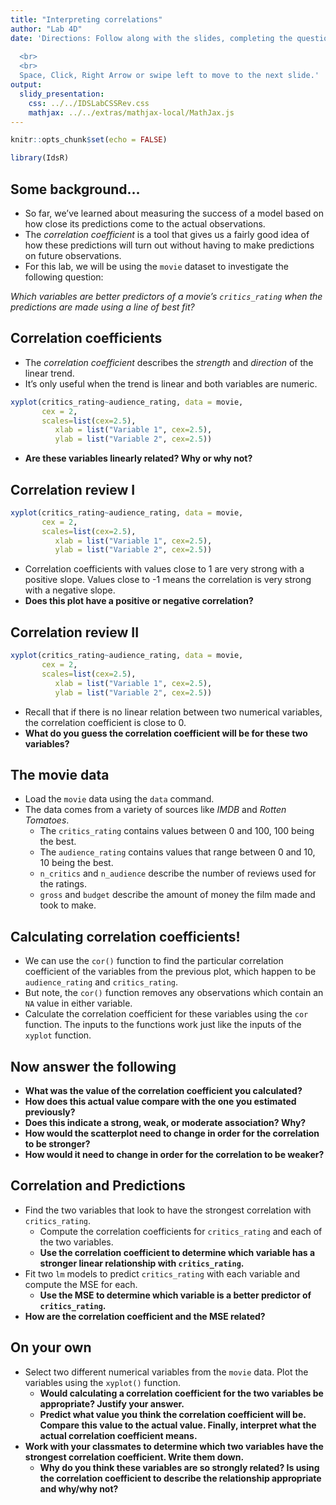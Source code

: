 ```yaml
---
title: "Interpreting correlations"
author: "Lab 4D"
date: 'Directions: Follow along with the slides, completing the questions in <font color=#25679E><b>blue</b></font> on your computer, and answering the questions in **red** in your journal.  
  
  <br>
  <br>
  Space, Click, Right Arrow or swipe left to move to the next slide.'
output: 
  slidy_presentation: 
    css: ../../IDSLabCSSRev.css
    mathjax: ../../extras/mathjax-local/MathJax.js
---
```


```r
knitr::opts_chunk$set(echo = FALSE)
```

```r
library(IdsR)
```

## Some background...

- So far, we’ve learned about measuring the success of a model based on how close its predictions come to the actual observations. 
- The _correlation coefficient_ is a tool that gives us a fairly good idea of how these predictions will turn out without having to make predictions on future observations.
- For this lab, we will be using the `movie` dataset to investigate the following question:

_Which variables are better predictors of a movie's `critics_rating` when the predictions are made using a line of best fit?_


## Correlation coefficients

- The _correlation coefficient_ describes the _strength_ and _direction_ of the linear trend.
- It's only useful when the trend is linear and both variables are numeric.
```r
xyplot(critics_rating~audience_rating, data = movie,
       cex = 2,
       scales=list(cex=2.5),
          xlab = list("Variable 1", cex=2.5),
          ylab = list("Variable 2", cex=2.5))
```

- **Are these variables linearly related? Why or why not?**


## Correlation review I

```r
xyplot(critics_rating~audience_rating, data = movie,
       cex = 2,
       scales=list(cex=2.5),
          xlab = list("Variable 1", cex=2.5),
          ylab = list("Variable 2", cex=2.5))
```

- Correlation coefficients with values close to 1 are very strong with a positive slope. Values close to -1 means the correlation is very strong with a negative slope. 
- **Does this plot have a positive or negative correlation?**


## Correlation review II

```r
xyplot(critics_rating~audience_rating, data = movie,
       cex = 2,
       scales=list(cex=2.5),
          xlab = list("Variable 1", cex=2.5),
          ylab = list("Variable 2", cex=2.5))
```

- Recall that if there is no linear relation between two numerical variables, the correlation coefficient is close to 0. 
- **What do you guess the correlation coefficient will be for these two variables?**


## The movie data

- <span class="blue">Load the `movie` data using the `data` command.</span>
- The data comes from a variety of sources like _IMDB_ and _Rotten Tomatoes_. 
    - The `critics_rating` contains values between 0 and 100, 100 being the best.
    - The `audience_rating` contains values that range between 0 and 10, 10 being the best.
    - `n_critics` and `n_audience` describe the number of reviews used for the ratings.
    - `gross` and `budget` describe the amount of money the film made and took to make.


## Calculating correlation coefficients!

- We can use the `cor()` function to find the particular correlation coefficient of the variables from the previous plot, which happen to be `audience_rating` and `critics_rating`.
- But note, the `cor()` function removes any observations which contain an `NA` value in either variable.
- <span class="blue">Calculate the correlation coefficient for these variables using the `cor` function. The inputs to the functions work just like the inputs of the `xyplot` function.</span>


## Now answer the following

- **What was the value of the correlation coefficient you calculated?**
- **How does this actual value compare with the one you estimated previously?**
- **Does this indicate a strong, weak, or moderate association? Why?**
- **How would the scatterplot need to change in order for the correlation to be stronger?**
- **How would it need to change in order for the correlation to be weaker?**


<!-- What if we changed the data? -->
<!-- === -->
<!-- - **Would the correlation coefficient change if we took all of our values and subtracted 50 from all of the `critics_score`? Why do you think this is?** -->
<!-- - Test your answer by running the following code: -->
<!-- ```{r, eval=FALSE} -->
<!-- cor(audience_rating~(critics_rating-50),  -->
<!--      data = movie) -->
<!-- ``` -->
<!-- - **What value was returned for the correlation coefficient?** -->
<!-- - **How does this actual value compare with the one you estimated previously?** -->

<!-- What if we changed the data, again? -->
<!-- === -->

<!-- - **What happens to the correlation coefficient if we multiplied all of the `critics_rating` values by 50?  How do you explain this?** -->
<!-- - Test your answer by running the following code: -->
<!-- ```{r, eval=FALSE} -->
<!-- cor(audience_rating~(critics_rating*50), data = movie) -->
<!-- ``` -->
<!-- - **What value was returned for the correlation coefficient?** -->
<!-- - **How does this actual value compare with the one you estimated previously?** -->


## Correlation and Predictions

- <span class="blue">Find the two variables that look to have the strongest correlation with `critics_rating`.</span>
    - <span class="blue">Compute the correlation coefficients for `critics_rating` and each of the two variables.</span>
    - **Use the correlation coefficient to determine which variable has a stronger linear relationship with `critics_rating`.**
- <span class="blue">Fit two `lm` models to predict `critics_rating` with each variable and compute the MSE for each.</span> 
    - **Use the MSE to determine which variable is a better predictor of `critics_rating`.**
- **How are the correlation coefficient and the MSE related?**


## On your own

- <span class="blue">Select two different numerical variables from the `movie` data. Plot the variables using the `xyplot()` function.</span>
    - **Would calculating a correlation coefficient for the two variables be appropriate? Justify your answer.**
    - **Predict what value you think the correlation coefficient will be. Compare this value to the actual value. Finally, interpret what the actual correlation coefficient means.**
- **Work with your classmates to determine which two variables have the strongest correlation coefficient. Write them down.**
  - **Why do you think these variables are so strongly related? Is using the correlation coefficient to describe the relationship appropriate and why/why not?**

